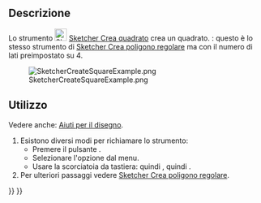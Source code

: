 <languages/>

{{Docnav/it
|[[Sketcher_CreateTriangle/it|Triangolo]]
|[[Sketcher_CreatePentagon/it|Pentagono]]
|[[Sketcher_Workbench/it|Sketcher]]
|IconL=Sketcher_CreateTriangle.svg
|IconR=Sketcher_CreatePentagon.svg
|IconC=Workbench_Sketcher.svg
}}

{{GuiCommand/it
|Name=Sketcher CreateSquare
|Name/it=Sketcher Crea quadrato
|MenuLocation=Schizzo → Geometrie Sketcher → Crea quadrato
|Workbenches=[[Sketcher_Workbench/it|Sketcher]]
|Shortcut={{KEY|G}} {{KEY|P}} {{KEY|4}}
|Version=0.15
|SeeAlso=[[Sketcher_CreateRegularPolygon/it|Sketcher Crea poligono regolare]]
}}

<span id="Description"></span>
==Descrizione==

Lo strumento [[Image:Sketcher_CreateSquare.svg|24px]] [[Sketcher_CreateSquare/it|Sketcher Crea quadrato]] crea un quadrato. {{Version/it|1.0}}: questo è lo stesso strumento di [[Sketcher_CreateRegularPolygon/it|Sketcher Crea poligono regolare]] ma con il numero di lati preimpostato su 4.

[[Image:SketcherCreateSquareExample.png‎]]

<span id="Usage"></span>
==Utilizzo==

Vedere anche: [[Sketcher_Workbench/it#Drawing_aids|Aiuti per il disegno]].

# Esistono diversi modi per richiamare lo strumento:
#* Premere il pulsante {{Button|[[Image:Sketcher_CreateSquare.svg|16px]] [[Sketcher_CreateSquare/it|Quadrato]]}}.
#* Selezionare l'opzione {{MenuCommand|Schizzo → Geometrie Sketcher → [[Image:Sketcher_CreateSquare.svg|16px]] Crea quadrato}} dal menu.
#* Usare la scorciatoia da tastiera: {{KEY|G}} quindi {{KEY|P}}, quindi {{KEY|4}}.
# Per ulteriori passaggi vedere [[Sketcher_CreateRegularPolygon/it#Usage|Sketcher Crea poligono regolare]].


{{Docnav/it
|[[Sketcher_CreateTriangle/it|Triangolo]]
|[[Sketcher_CreatePentagon/it|Pentagono]]
|[[Sketcher_Workbench/it|Sketcher]]
|IconL=Sketcher_CreateTriangle.svg
|IconR=Sketcher_CreatePentagon.svg
|IconC=Workbench_Sketcher.svg
}}

{{Sketcher Tools navi{{#translation:}}}}
{{Userdocnavi{{#translation:}}}}